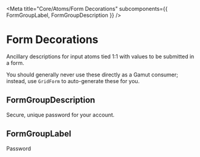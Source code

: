 
<Meta
  title="Core/Atoms/Form Decorations"
  subcomponents={{ FormGroupLabel, FormGroupDescription }}
/>

# Form Decorations

<StoryStatus status="ready" />

Ancillary descriptions for input atoms tied 1:1 with values to
be submitted in a form.

You should generally never use these directly as a Gamut consumer;
instead, use `GridForm` to auto-generate these for you.

<Props of={FormGroupDescription} />

## FormGroupDescription

<Preview>
  <Story name="FormGroupDescription">
    <FormGroupDescription>
      Secure, unique password for your account.
    </FormGroupDescription>
  </Story>
</Preview>

## FormGroupLabel

<Preview>
  <Story name="FormGroupLabel">
    <FormGroupLabel>Password</FormGroupLabel>
  </Story>
</Preview>
